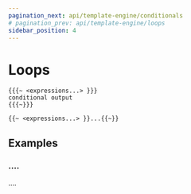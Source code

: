 ```yaml
---
pagination_next: api/template-engine/conditionals
# pagination_prev: api/template-engine/loops
sidebar_position: 4
---
```



# Loops

<Tabs>

<TabItem value="block" label="Block">

```text
{{{~ <expressions...> }}}
conditional output
{{{~}}}
```

</TabItem>

<TabItem value="inline" label="Inline">

```text
{{~ <expressions...> }}...{{~}}
```

</TabItem>
</Tabs>

## Examples

### ....

....
